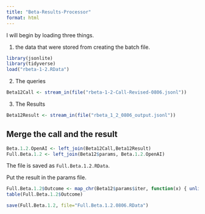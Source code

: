 ```yaml
---
title: "Beta-Results-Processor"
format: html
---
```


I will begin by loading three things.  

1. the data that were stored from creating the batch file.

```r
library(jsonlite)
library(tidyverse)
load("rbeta-1-2.RData")
```

2. The queries

```r
Beta12Call <- stream_in(file("rbeta-1-2-Call-Revised-0806.jsonl"))
```

3. The Results

```r
Beta12Result <- stream_in(file("rbeta_1_2_0806_output.jsonl"))
```

## Merge the call and the result

```r
Beta.1.2.OpenAI <- left_join(Beta12Call,Beta12Result)
Full.Beta.1.2 <- left_join(Beta12$params, Beta.1.2.OpenAI)
```

The file is saved as `Full.Beta.1.2.RData`.

Put the result in the params file.

```r
Full.Beta.1.2$Outcome <- map_chr(Beta12$params$iter, function(x) { unlist(Beta12Result$response$body$choices[[x]][[2]][2]) })
table(Full.Beta.1.2$Outcome)
```

```r
save(Full.Beta.1.2, file="Full.Beta.1.2.0806.RData")
```

